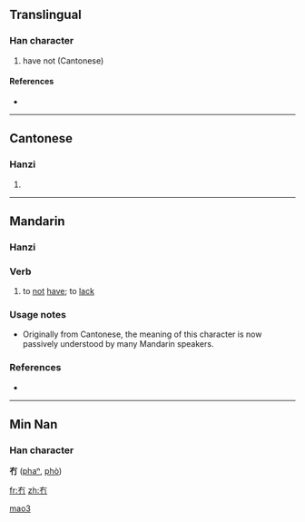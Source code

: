 ==Translingual==

===Han character===
{{Han char|rn=13|rad=冂|as=02|sn=4|four=4022<sub>7</sub>|canj=大月 (KB), X大月 (XKB)}}

# have not (Cantonese)

====References====
* {{Han ref|kx=0128.351|hdz=10096.170|uh=5187|ud=20871|bh=C94E|bd=51534}}

----

==Cantonese==

===Hanzi===
{{yue-hanzi|jyut=|y=mou5}}

# {{defn|Cantonese|sort=冂02}}

----

==Mandarin==

===Hanzi===
{{cmn-hanzi|pin=[[mǎo]] ([[mao3]])|wg=mou<sup>3</sup>}}

===Verb===
{{cmn-verb|ts|pin=mǎo|pint=mao3|rs=冂02}}

# {{literary|lang=zh-tw|skey=冂02}} to [[not]] [[have]]; to [[lack]]

===Usage notes===
*Originally from Cantonese, the meaning of this character is now passively understood by many Mandarin speakers.

===References===
*{{cite book | last =  | first =  | authorlink =  | coauthors =  | year = 2007 | title = [[w:Hanyu Da Cidian|Hanyu Da Cidian 3.0]] | language = Mandarin | publisher = [[w:Commercial Press|Commercial Press]] | location = [[Hong Kong]] | id = ISBN 9789620702778}}

[[Category:zh-cn:Literary|mao3]]

----

==Min Nan==
===Han character===
'''冇''' ([[phaⁿ]], [[phò]])

[[fr:冇]]
[[zh:冇]]